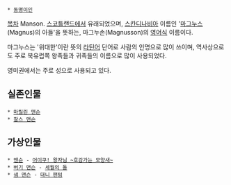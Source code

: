  * [[동명이인]]

[[목차]]
Manson. [[스코틀랜드]]에서 유래되었으며, [[스칸디나비아 반도|스칸디나비아]] 이름인 '[[매그너스#s-1|마그누스]](Magnus)의 아들'을 뜻하는, 마그누손(Magnusson)의 [[영어]]식 이름이다. 

마그누스는 '위대한'이란 뜻의 [[라틴어]] 단어로 사람의 인명으로 많이 쓰이며, 역사상으로도 주로 북유럽쪽 왕족들과 귀족들의 이름으로 많이 사용되었다. 

영미권에서는 주로 성으로 사용되고 있다.

== 실존인물 ==
 * [[마릴린 맨슨]]
 * [[찰스 맨슨]]

== 가상인물 ==
 * [[맨슨(어이쿠! 왕자님 ~호감가는 모양새~)|맨슨]] - [[어이쿠! 왕자님 ~호감가는 모양새~]]
 * [[버기 맨슨]] - [[세월의 돌]]
 * [[샘 맨슨]] - [[대니 팬텀]]
